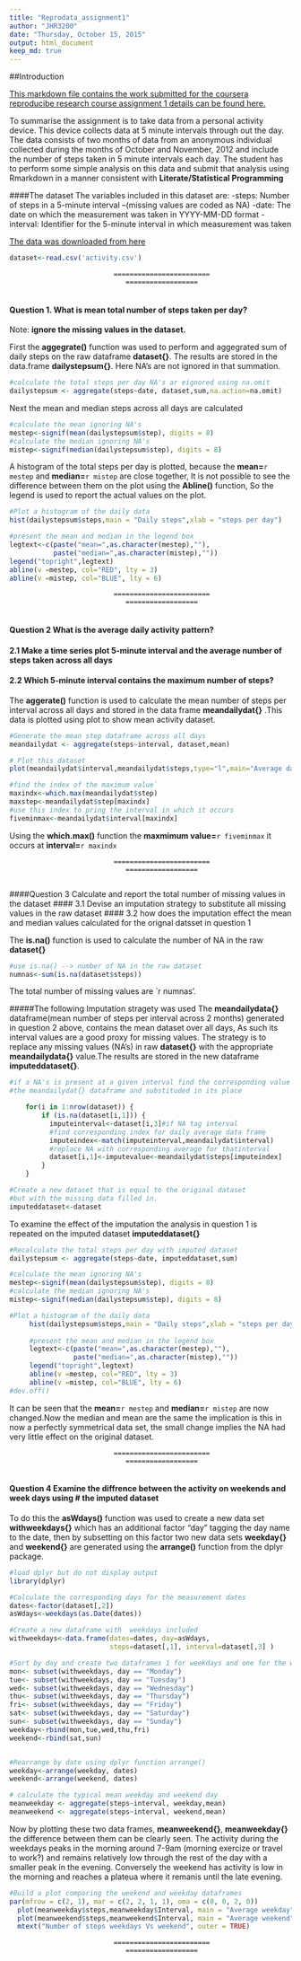 ```yaml
---
title: "Reprodata_assignment1"
author: "JHR3200"
date: "Thursday, October 15, 2015"
output: html_document
keep_md: true
---
```

##Introduction

[This markdown file contains the work submitted for the coursera reproducibe research course assignment 1 details can be found here.](https://class.coursera.org/repdata-033/human_grading/view/courses/975146/assessments/3)

To summarise the assignment is to take data from a personal activity device. This device collects data at 5 minute intervals through out the day. The data consists of two months of data from an anonymous individual collected during the months of October and November, 2012 and include the number of steps taken in 5 minute intervals each day. The student has to perform some simple analysis on this data and submit that analysis using Rmarkdown in a manner consistent with **Literate/Statistical Programming**

####The dataset
The variables included in this dataset are:
-steps: Number of steps in a 5-minute interval
--(missing values are coded as NA)
-date: The date on which the measurement was taken in YYYY-MM-DD format
-interval: Identifier for the 5-minute interval in which measurement was taken

[The data was downloaded from here](https://d396qusza40orc.cloudfront.net/repdata%2Fdata%2Factivity.zip)

```r
dataset<-read.csv('activity.csv')
```

                              ========================
                                 ==================
      
#### Question 1. What is mean total number of steps taken per day?
Note: **ignore the missing values in the dataset.**


First the **aggegrate()** function was used to perform and aggegrated sum of daily steps on the raw dataframe **dataset{}**. The results are stored in the data.frame **dailystepsum{}**. Here NA's are not ignored in that summation.  

```r
#calculate the total steps per day NA's ar eignored using na.omit
dailystepsum <- aggregate(steps~date, dataset,sum,na.action=na.omit)
```

Next the mean and median steps across all days are calculated

```r
#calculate the mean ignoring NA's
mestep<-signif(mean(dailystepsum$step), digits = 8)
#calculate the median ignoring NA's
mistep<-signif(median(dailystepsum$step), digits = 8)
```

A histogram of the total steps per day is plotted, because the **mean=**`r mestep` and **median=**`r mistep` are close together, It is not possible to see the difference between them on the plot using the **Abline()** function, So the legend is used to report the actual values on the plot.

```r
#Plot a histogram of the daily data
hist(dailystepsum$steps,main = "Daily steps",xlab = "steps per day")

#present the mean and median in the legend box
legtext<-c(paste("mean=",as.character(mestep),""),
           paste("median=",as.character(mistep),""))
legend("topright",legtext)
abline(v =mestep, col="RED", lty = 3)
abline(v =mistep, col="BLUE", lty = 6)

```

                              ========================
                                 ==================
      
#### Question 2 What is the average daily activity pattern?
####    2.1  Make a time series plot  5-minute interval and the average number of           steps taken across all days
####    2.2	Which 5-minute interval contains the maximum number of steps?

The **aggerate()** function is used to calculate the mean number of steps per interval across all days and stored in the data frame **meandailydat{}** .This data is plotted using plot to show mean activity dataset. 

```r
#Generate the mean step dataframe across all days
meandailydat <- aggregate(steps~interval, dataset,mean)

# Plot this dataset
plot(meandailydat$interval,meandailydat$steps,type="l",main="Average daily activity")

#find the index of the maximum value`
maxindx<-which.max(meandailydat$step)
maxstep<-meandailydat$step[maxindx]
#use this index to pring the interval in which it occurs
fiveminmax<-meandailydat$interval[maxindx]
```

                         
Using the **which.max()** function the **maxmimum value=**`r fiveminmax` it occurs at **interval=**`r maxindx`

                              ========================
                                 ==================
                         
####Question 3 Calculate and report the total number of missing values in the dataset 
####    3.1 Devise an imputation strategy to substitute all missing values in the raw dataset
####    3.2 how does the imputation effect the mean and median values calculated for the orignal datsset in question 1 

The **is.na()** function is used to calculate the number of NA in the raw **dataset{}**
```r
#use is.na() --> number of NA in the raw dataset
numnas<-sum(is.na(dataset$steps))
```
The total number of missing values are `r numnas'.
 
#####The following Imputation stragety was used
The **meandailydata{}** dataframe(mean number of steps per interval across 2 months)
generated in question 2 above, contains the mean dataset over all days, As such its interval values are a good proxy for missing values. The strategy is to replace any missing values (NA's) in raw **dataset{}** with the appropriate **meandailydata{}** value.The results are stored in the new dataframe **imputeddataset{}**.

```r
#if a NA's is present at a given interval find the corresponding value from
#the meandailydat{} dataframe and substituded in its place

    for(i in 1:nrow(dataset)) {    
        if (is.na(dataset[i,1])) {        
          imputeinterval<-dataset[i,3]#if NA tag interval
          #find corresponding index for daily average data frame
          imputeindex<-match(imputeinterval,meandailydat$interval)
          #replace NA with corresponding average for thatinterval 
          dataset[i,1]<-imputevalue<-meandailydat$steps[imputeindex]
        }             
    }

#Create a new dataset that is equal to the original dataset
#but with the missing data filled in.
imputeddataset<-dataset
```

To examine the effect of the imputation the analysis in question 1 is repeated on the imputed dataset **imputeddataset{}**

```r
#Recalculate the total steps per day with imputed dataset
dailystepsum <- aggregate(steps~date, imputeddataset,sum)

#calculate the mean ignoring NA's
mestep<-signif(mean(dailystepsum$step), digits = 8)
#calculate the median ignoring NA's
mistep<-signif(median(dailystepsum$step), digits = 8)

#Plot a histogram of the daily data
     hist(dailystepsum$steps,main = "Daily steps",xlab = "steps per day")
     
     #present the mean and median in the legend box
     legtext<-c(paste("mean=",as.character(mestep),""),
                paste("median=",as.character(mistep),""))
     legend("topright",legtext)
     abline(v =mestep, col="RED", lty = 3)
     abline(v =mistep, col="BLUE", lty = 6)
#dev.off()
```

It can be seen that the **mean=**`r mestep` and **median=**`r mistep` are now changed.Now the median and mean are the same the implication is this in now a perfectly symmetrical data set, the small change implies the NA had very little effect on the original dataset. 

                              ========================
                                 ==================
      
#### Question 4 Examine the diffrence between the activity on weekends and week days using # the imputed dataset

To do this the **asWdays()** function was used to create a new data set **withweekdays{}** which has an additional factor "day" tagging the day name to the date, then by subsetting on this factor two new data sets **weekday{}** and **weekend{}** are generated using the **arrange()** function from the dplyr package. 

```r
#load dplyr but do not display output
library(dplyr)
```

```r
#Calculate the corresponding days for the measurement dates
dates<-factor(dataset[,2])
asWdays<-weekdays(as.Date(dates))

#Create a new dataframe with  weekdays included
withweekdays<-data.frame(dates=dates, day=asWdays, 
                         steps=dataset[,1], interval=dataset[,3] )

#Sort by day and create two dataframes 1 for weekdays and one for the weekend
mon<- subset(withweekdays, day == "Monday")
tue<- subset(withweekdays, day == "Tuesday")
wed<- subset(withweekdays, day == "Wednesday")
thu<- subset(withweekdays, day == "Thursday")
fri<- subset(withweekdays, day == "Friday")
sat<- subset(withweekdays, day == "Saturday")
sun<- subset(withweekdays, day == "Sunday")
weekday<-rbind(mon,tue,wed,thu,fri)
weekend<-rbind(sat,sun)


#Rearrange by date using dplyr function arrange() 
weekday<-arrange(weekday, dates)
weekend<-arrange(weekend, dates)

# calculate the typical mean weekday and weekend day 
meanweekday <- aggregate(steps~interval, weekday,mean)
meanweekend <- aggregate(steps~interval, weekend,mean)
```

Now by plotting these two data frames, **meanweekend{}**, **meanweekday{}** the difference between them can be clearly seen. The activity during the weekdays peaks in the morning around 7-9am (morning exercize or travel to work?) and remains relatively low through the rest of the day with a smaller peak in the evening. Conversely the weekend has activity is low in the morning and reaches a plateua where it remanis until the late evening.

```r
#Build a plot comparing the weekend and weekday dataframes
par(mfrow = c(2, 1), mar = c(2, 2, 1, 1), oma = c(0, 0, 2, 0))
  plot(meanweekday$steps,meanweekday$Interval, main = "Average weekday",type="l")
  plot(meanweekend$steps,meanweekend$Interval, main = "Average weekend",type="l")
  mtext("Number of steps weekdays Vs weekend", outer = TRUE)
```

                              ========================
                                 ==================
      